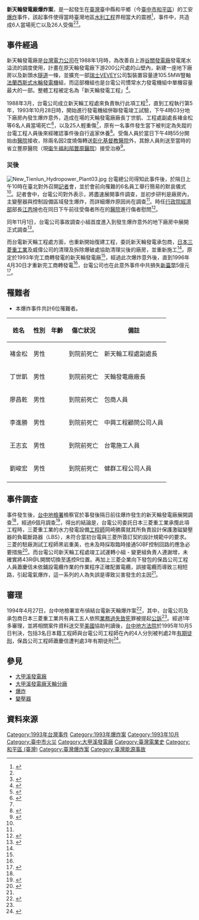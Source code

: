 {{UTC+8}}
{{Infobox Conflagration
|title        = 新天輪發電廠爆炸案
|image        = New Tienlun Hydropower Plant04.jpg
|image_size   = 300px
|alt          =
|caption      = 新天輪發電廠爆炸事故紀念碑。
|map          = 
|map_size     = 
|map_alt      =
|map_caption  = 
|location     = 臺中縣和平鄉（今[[臺中市|臺中市]][[和平區_(台灣)|和平區]]）
|coordinates  = {{coord|24|11|04.1|N|120|55|22.6|E|display=title,inline}}
|date         = 1993年10月28日
|time         = 下午4時03分
|timezone     = [[UTC+8|UTC+8]]
|cause        = 人為操作不當
|areas        = 和平鄉
|class        = [[爆炸|爆炸]]
|firefighters = 
|fatalities   = 6<ref name="歷史上的今天">{{cite web|language=zh-tw|url=http://www.cna.com.tw/news/todayinhistory/1028-1.aspx|title=10月28日：歷史上的今天|author=|publisher=中央社|date=2013-10-28|accessdate=2016-02-15|archive-url=https://web.archive.org/web/20151029205822/http://www.cna.com.tw/news/todayinhistory/1028-1.aspx|archive-date=2015-10-29|dead-url=yes}}</ref>
|injuries     = 26<ref name="歷史上的今天"/>
|reported property damage = 新臺幣5億元（設備損失）
}}
'''新天輪發電廠爆炸案'''，是一起發生在[[臺灣|臺灣]]臺中縣和平鄉（今[[臺中市|臺中市]][[和平區_(台灣)|和平區]]）的工安[[爆炸|爆炸]]事件，該起事件使得當時臺灣地區[[水利工程|水利工程]]界相當大的震撼<ref name="大甲溪帶電奔流">{{cite web|language=zh-tw|url=http://www.yucc.org.tw/publications/books/river/RR0060/rr0060090.pdf/at_download/file|title=大甲溪帶電奔流|author=幽一丘|publisher=余紀忠文教基金會|date=|accessdate=2016-02-15|archive-date=2016-04-07|archive-url=https://web.archive.org/web/20160407163917/http://www.yucc.org.tw/publications/books/river/RR0060/rr0060090.pdf/at_download/file|dead-url=no}}</ref>，事件中，共造成6人當場死亡以及26人受傷<ref name="歷史上的今天"/><ref name="漫談台灣電業的前世今生">{{cite web|language=zh-tw|url=https://gordoncheng.wordpress.com/2016/01/15/%E6%BC%AB%E8%AB%87%E5%8F%B0%E7%81%A3%E9%9B%BB%E6%A5%AD%E7%9A%84%E5%89%8D%E4%B8%96%E4%BB%8A%E7%94%9F%E4%BA%94/|title=漫談台灣電業的前世今生(五)|author=鄭金龍|publisher=WordPress|date=2016-01-15|accessdate=2016-02-15|archive-date=2019-02-14|archive-url=https://web.archive.org/web/20190214000119/https://gordoncheng.wordpress.com/2016/01/15/%E6%BC%AB%E8%AB%87%E5%8F%B0%E7%81%A3%E9%9B%BB%E6%A5%AD%E7%9A%84%E5%89%8D%E4%B8%96%E4%BB%8A%E7%94%9F%E4%BA%94/|dead-url=no}}</ref>。

== 事件經過 ==
新天輪發電廠是[[台灣電力公司|台灣電力公司]]在1988年1月時，為改善自上游[[谷關發電廠|谷關發電廠]]發電尾水溢流的調度使用，計畫在原天輪發電廠下游200公尺處的山壁內，新建一座地下廠房以及新頭水[[隧道|隧道]]一條，並擴充一部[[瑞士|瑞士]]VEVEY公司製裝置容量達105.5MW豎軸[[法蘭西斯式水輪機|法蘭西斯式]][[水輪發電機|水輪發電機]]組，而這部機組也是台電公司慣常水力發電機組中單機容量最大的一部。整體工程被定名為「新天輪發電工程」<ref name="大甲溪發電廠">{{cite web|language=zh-tw|url=http://www.idjc.com.tw/about.php?id=4|title=天輪分廠(Tianlun Branch Power Plant)|author=|publisher=台灣電力公司　大甲溪發電廠|date=|accessdate=2016-02-15|deadurl=yes|archiveurl=https://web.archive.org/web/20160119215717/http://www.idjc.com.tw/about.php?id=4|archivedate=2016-01-19}}</ref>。

1988年3月，台電公司成立新天輪工程處來負責執行此項工程<ref name="新天輪工程處">{{cite web|language=zh-tw|url=http://datataiwan.com/gov.php?id=313321800K|title=臺灣電力股份有限公司新天輪工程處|author=|publisher=臺灣資料 DataTaiwan|date=|accessdate=2016-02-15|archive-date=2019-08-21|archive-url=https://web.archive.org/web/20190821145228/http://ww7.datataiwan.com/|dead-url=no}}</ref>，直到工程執行第5年，1993年10月28日時，開始進行發電機組併聯發電竣工試驗，下午4時03分地下廠房內發生爆炸意外，造成在場的天輪發電廠廠長丁世凱、工程處副處長褚金松等6名人員當場死亡<ref name="華視">{{cite web|language=zh-tw|url=http://news.cts.com.tw/cts/society/199310/199310281809589.html#.WKCDevl95PY|title=谷關新天輪電廠爆炸|author=林宏宜、史京治|publisher=中華電視股份有限公司|date=1993-10-28|accessdate=2017-02-12|archive-date=2019-01-25|archive-url=https://web.archive.org/web/20190125150655/http://news.cts.com.tw/cts/society/199310/199310281809589.html#.WKCDevl95PY|dead-url=no}}</ref>，以及25人輕重傷<ref name="漫談台灣電業的前世今生"/>，原有一名事件發生當下被判定為失蹤的台電工程人員後來經確認事件後自行返家休養<ref name="新天輪發電廠默哀儀式">{{cite web|language=zh-tw|url=http://192.192.58.117/MetadataInfo.aspx?funtype=0&id=519470&PlayType=1&BLID=441570|title=台電為新天輪爆炸事件罹難者默哀|author=|publisher=臺灣電視公司|date=1993-10-29|accessdate=2016-02-15|archive-date=2017-02-13|archive-url=https://web.archive.org/web/20170213001529/http://192.192.58.117/MetadataInfo.aspx?funtype=0&id=519470&PlayType=1&BLID=441570|dead-url=no}}</ref>。受傷人員於當日下午4時55分開始由[[醫院|醫院]]接收，除兩名因2度燒傷轉送[[彰化縣|彰化]][[彰化基督教醫療財團法人|基督教醫院]]外，其餘人員則送至當時的省立豐原醫院（現[[衛生福利部豐原醫院|衛生福利部豐原醫院]]）接受治療<ref name="新天輪發電廠爆炸">{{cite web|language=zh-tw|url=http://192.192.58.117/MetadataInfo.aspx?funtype=0&id=519441&PlayType=1&BLID=441541|title=新天輪發電廠爆炸已知五人死亡|author=|publisher=臺灣電視公司|date=1993-10-28|accessdate=2016-02-15|archive-date=2017-02-13|archive-url=https://web.archive.org/web/20170213163633/http://192.192.58.117/MetadataInfo.aspx?funtype=0&id=519441&PlayType=1&BLID=441541|dead-url=no}}</ref>。

=== 災後 ===
[[File:New_Tienlun_Hydropower_Plant03.jpg|thumb]]
台電總公司得知此事件後，於隔日上午10時在臺北對外召開[[記者|記者]]會，並於會前向罹難的6名員工舉行簡易的默哀儀式<ref name="新天輪發電廠默哀儀式"/>。記者會中，台電公司對外表示，將盡速展開事件調查，並初步研判是廠房內，主變壓器與控制設備區域發生爆炸，而詳細爆炸原因尚在調查<ref name="新天輪發電廠默哀儀式"/>。時任[[行政院|行政院]][[中華民國經濟部|經濟部]]部長[[江丙坤|江丙坤]]也在同日下午前往受傷者所在的[[醫院|醫院]]進行傷者慰問<ref name="新天輪電廠爆炸案調查">{{cite web|language=zh-tw|url=http://192.192.58.117/MetadataInfo.aspx?funtype=0&id=519469&PlayType=1&BLID=441569|title=檢查官實地勘查爆炸原因|author=|publisher=臺灣電視公司|date=1993-10-29|accessdate=2016-02-15|archive-date=2019-01-27|archive-url=https://web.archive.org/web/20190127005801/http://192.192.58.117/MetadataInfo.aspx?funtype=0&id=519469&PlayType=1&BLID=441569|dead-url=no}}</ref>。

同年11月1日，台電公司事故調查小組首度進入到發生爆炸意外的地下廠房中展開正式調查<ref name="台電事故小組">{{cite web|language=zh-tw|url=http://192.192.58.117/MetadataInfo.aspx?funtype=0&id=519542&PlayType=1&BLID=441642|title=台電事故小組至新天輪電廠勘驗|author=|publisher=臺灣電視公司|date=1993-11-01|accessdate=2016-02-15|archive-date=2019-02-14|archive-url=https://web.archive.org/web/20190214000119/http://192.192.58.117/MetadataInfo.aspx?funtype=0&id=519542&PlayType=1&BLID=441642|dead-url=no}}</ref>。

而台電新天輪工程處方面，也重新開始復建工程，委託新天輪發電承包商，[[日本|日本]][[三菱重工業|三菱重工業]]及威偉公司的清理及拆除爆破處協助清理災後的廠房，並重新施工<ref name="大甲溪帶電奔流"/>。原定於1993年完工商轉發電的新天輪發電廠<ref name="歷史上的今天"/>，經過此次爆炸意外後，直到1996年4月30日才重新完工商轉發電<ref name="漫談台灣電業的前世今生"/>，台電公司也在此意外事件中共損失[[新臺幣|新臺幣]]5億元<ref name="百度文庫">{{cite web|language=zh-tw|url=http://wenku.baidu.com/view/5ea748d3240c844769eaeec6.html |title=安全卫生管理系统 |author=|publisher=百度文庫|date=2010-08-27|accessdate=2016-02-15}}</ref>。

== 罹難者 ==
*本爆炸事件共計6位罹難者。
{{hideH|傷者及罹難者名單 <sub>（顧及家屬感受，名單隱藏。）</sub>}}
{| class="wikitable" border="1"
|+
! 姓名 !! 性別 !! 年齡 !! 傷亡狀況 !! 備註
|-
| 褚金松 || 男性 ||  || 到院前死亡 ||新天輪工程處副處長
|-
| 丁世凱 || 男性 ||  || 到院前死亡 ||天輪發電廠廠長
|-
| 廖昌乾 || 男性 ||  || 到院前死亡 ||包商人員
|-
| 李進勝 || 男性 ||  || 到院前死亡 ||中興工程顧問公司人員
|-
| 王志玄 || 男性 ||  || 到院前死亡 ||台電施工人員
|-
| 劉峻宏 || 男性 ||  || 到院前死亡 ||健群工程公司人員
|-
|}
{{hideF}}

== 事件調查 ==
事件發生後，[[台中地檢署|台中地檢署]]檢察官於事發後隔日前往爆炸發生的新天輪發電廠展開調查<ref name="新天輪電廠爆炸案調查"/>，經過6個月調查<ref name="新天輪電廠爆炸案起訴">{{cite web|language=zh-tw|url=http://dava.ncl.edu.tw/metadatainfo.aspx?funtype=0&PlayType=2&id=382113&BLID=382116|title=臺電新天輪電廠爆炸案起訴|author=|publisher=臺灣電視公司|date=1994-04-27|accessdate=2016-02-15|archive-date=2017-07-04|archive-url=https://web.archive.org/web/20170704223515/http://dava.ncl.edu.tw/metadatainfo.aspx?funtype=0&PlayType=2&id=382113&BLID=382116|dead-url=no}}</ref>，得出的結論是，台電公司委託日本三菱重工業承攬此項工程時，三菱重工業的水力發電設備[[工程師|工程師]]岡崎勝廣就其所負責設計保護激磁變壓器的負載斷路器（LBS），未符合當初台電與三菱所簽訂契約設計規範中的要求。三菱的駐廠測試工程師黑岩重美，也未及時採取臨時接通50BF控制回路的應急必要措施<ref name="地檢署調查">{{cite web|language=zh-tw|url=http://mywoojdb.appspot.com/j9m/j9m?id=9131|title=87年台上字第1949號|author=|publisher=Judicial|date=1998-08-21|accessdate=2016-02-15|archive-url=https://web.archive.org/web/20160225134615/http://mywoojdb.appspot.com/j9m/j9m?id=9131|archive-date=2016-02-25|dead-url=yes}}</ref>。而台電公司新天輪工程處竣工試運轉小組 - 變更組負責人連謝增，未確實將43R@L開關切換至遙控R位置。再加上三菱企業向下發包的保昌公司工程人員蕭慶信未依鋪設電纜作業的作業程序正確配置電纜，誤接電纜而導致三相短路，引起電氣爆炸，這一系列的人為失誤是導致災害發生的主因<ref name="地檢署調查"/>。

== 審理 ==
1994年4月27日，台中地檢署宣布偵結台電新天輪爆炸案<ref name="宣布偵結">{{cite web|language=zh-tw|url=http://memory.ncl.edu.tw/tm_cgi/hypage.cgi?HYPAGE=toolbox_vnews_detail.hpg&subject_name=%E8%87%BA%E7%81%A3%E6%96%B0%E8%81%9E%E5%BD%B1%E9%9F%B3%E8%B3%87%E6%96%99&dtd_id=8&project_id=news&xml_id=0000104908|title=台中地檢署今天宣佈偵結台電新天輪電廠爆炸案|author=|publisher=國家圖書館|date=1994-04-27|accessdate=2016-02-15|archive-date=2019-01-11|archive-url=https://web.archive.org/web/20190111194202/http://memory.ncl.edu.tw/tm_cgi/hypage.cgi?HYPAGE=toolbox_vnews_detail.hpg&subject_name=%E8%87%BA%E7%81%A3%E6%96%B0%E8%81%9E%E5%BD%B1%E9%9F%B3%E8%B3%87%E6%96%99&dtd_id=8&project_id=news&xml_id=0000104908|dead-url=no}}</ref>，其中，台電公司及承包商日本三菱重工業共有員工五人依照[[業務過失致死|業務過失致死]]罪被提起[[公訴|公訴]]<ref name="地檢署調查"/>。經過1年多審理，並將相關案件資料送交至[[美國|美國]]協助判讀後，[[台中地方法院|台中地方法院]]於1995年10月5日判決，包括3名日本籍工程師與台電公司工程師在內的4人分別被判處2年[[有期徒刑|有期徒刑]]，保昌公司工程師蕭慶信遭判處3年有期徒刑<ref name="宣判">{{cite web|language=zh-tw|url=http://192.192.58.117/MetadataInfo.aspx?funtype=0&id=43232&PlayType=1&BLID=43232|title=新天輪電廠爆炸案宣判|author=|publisher=臺灣電視公司|date=1995-10-05|accessdate=2016-02-15|archive-date=2019-01-27|archive-url=https://web.archive.org/web/20190127005801/http://192.192.58.117/MetadataInfo.aspx?funtype=0&id=43232&PlayType=1&BLID=43232|dead-url=no}}</ref>。

== 參見 ==
* [[大甲溪發電廠|大甲溪發電廠]]
* [[大甲溪發電廠天輪分廠|大甲溪發電廠天輪分廠]]
* [[爆炸|爆炸]]
* [[變壓器|變壓器]]

== 資料來源 ==
{{reflist|2}}

[[Category:1993年台灣事件|Category:1993年台灣事件]]
[[Category:1993年爆炸案|Category:1993年爆炸案]]
[[Category:1993年10月|Category:1993年10月]]
[[Category:臺中市火災|Category:臺中市火災]]
[[Category:大甲溪發電廠|Category:大甲溪發電廠]]

[[Category:臺灣電業史|Category:臺灣電業史]]
[[Category:和平區_(臺灣)|Category:和平區 (臺灣)]]
[[Category:臺灣爆炸案|Category:臺灣爆炸案]]
[[Category:臺灣能源事故|Category:臺灣能源事故]]